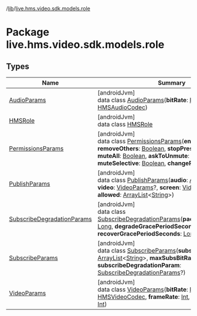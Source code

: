 /[lib](/api-reference/android/v2/home/content)/[live.hms.video.sdk.models.role](index)

# Package live.hms.video.sdk.models.role

## Types

| Name                                                              | Summary                                                                                                                                                                                                                                                                                                                                                                                                                                                                                                                                                                                                                                                                                                                                                                                                       |
| ----------------------------------------------------------------- | ------------------------------------------------------------------------------------------------------------------------------------------------------------------------------------------------------------------------------------------------------------------------------------------------------------------------------------------------------------------------------------------------------------------------------------------------------------------------------------------------------------------------------------------------------------------------------------------------------------------------------------------------------------------------------------------------------------------------------------------------------------------------------------------------------------- |
| [AudioParams](-audio-params/index)                                | [androidJvm]<br />data class [AudioParams](-audio-params/index)(**bitRate**: [Int](https://kotlinlang.org/api/latest/jvm/stdlib/kotlin/-int/index.html), **codec**: [HMSAudioCodec](../live.hms.video.media.codec/-h-m-s-audio-codec/index))                                                                                                                                                                                                                                                                                                                                                                                                                                                                                                                                                                  |
| [HMSRole](-h-m-s-role/index)                                      | [androidJvm]<br />data class [HMSRole](-h-m-s-role/index)                                                                                                                                                                                                                                                                                                                                                                                                                                                                                                                                                                                                                                                                                                                                                     |
| [PermissionsParams](-permissions-params/index)                    | [androidJvm]<br />data class [PermissionsParams](-permissions-params/index)(**endRoom**: [Boolean](https://kotlinlang.org/api/latest/jvm/stdlib/kotlin/-boolean/index.html), **removeOthers**: [Boolean](https://kotlinlang.org/api/latest/jvm/stdlib/kotlin/-boolean/index.html), **stopPresentation**: [Boolean](https://kotlinlang.org/api/latest/jvm/stdlib/kotlin/-boolean/index.html), **muteAll**: [Boolean](https://kotlinlang.org/api/latest/jvm/stdlib/kotlin/-boolean/index.html), **askToUnmute**: [Boolean](https://kotlinlang.org/api/latest/jvm/stdlib/kotlin/-boolean/index.html), **muteSelective**: [Boolean](https://kotlinlang.org/api/latest/jvm/stdlib/kotlin/-boolean/index.html), **changeRole**: [Boolean](https://kotlinlang.org/api/latest/jvm/stdlib/kotlin/-boolean/index.html)) |
| [PublishParams](-publish-params/index)                            | [androidJvm]<br />data class [PublishParams](-publish-params/index)(**audio**: [AudioParams](-audio-params/index)?, **video**: [VideoParams](-video-params/index)?, **screen**: [VideoParams](-video-params/index)?, **allowed**: [ArrayList](https://developer.android.com/reference/kotlin/java/util/ArrayList.html)<[String](https://kotlinlang.org/api/latest/jvm/stdlib/kotlin/-string/index.html)>)                                                                                                                                                                                                                                                                                                                                                                                                     |
| [SubscribeDegradationParams](-subscribe-degradation-params/index) | [androidJvm]<br />data class [SubscribeDegradationParams](-subscribe-degradation-params/index)(**packetLossThreshold**: [Long](https://kotlinlang.org/api/latest/jvm/stdlib/kotlin/-long/index.html), **degradeGracePeriodSeconds**: [Long](https://kotlinlang.org/api/latest/jvm/stdlib/kotlin/-long/index.html), **recoverGracePeriodSeconds**: [Long](https://kotlinlang.org/api/latest/jvm/stdlib/kotlin/-long/index.html))                                                                                                                                                                                                                                                                                                                                                                               |
| [SubscribeParams](-subscribe-params/index)                        | [androidJvm]<br />data class [SubscribeParams](-subscribe-params/index)(**subscribeTo**: [ArrayList](https://developer.android.com/reference/kotlin/java/util/ArrayList.html)<[String](https://kotlinlang.org/api/latest/jvm/stdlib/kotlin/-string/index.html)>, **maxSubsBitRate**: [Int](https://kotlinlang.org/api/latest/jvm/stdlib/kotlin/-int/index.html), **subscribeDegradationParam**: [SubscribeDegradationParams](-subscribe-degradation-params/index)?)                                                                                                                                                                                                                                                                                                                                           |
| [VideoParams](-video-params/index)                                | [androidJvm]<br />data class [VideoParams](-video-params/index)(**bitRate**: [Int](https://kotlinlang.org/api/latest/jvm/stdlib/kotlin/-int/index.html), **codec**: [HMSVideoCodec](../live.hms.video.media.codec/-h-m-s-video-codec/index), **frameRate**: [Int](https://kotlinlang.org/api/latest/jvm/stdlib/kotlin/-int/index.html), **width**: [Int](https://kotlinlang.org/api/latest/jvm/stdlib/kotlin/-int/index.html), **height**: [Int](https://kotlinlang.org/api/latest/jvm/stdlib/kotlin/-int/index.html))                                                                                                                                                                                                                                                                                        |
